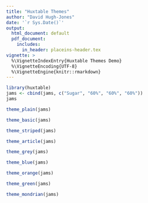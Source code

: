 ```yaml
---
title: "Huxtable Themes"
author: "David Hugh-Jones"
date: '`r Sys.Date()`'
output:
  html_document: default
  pdf_document:
    includes:
      in_header: placeins-header.tex
vignette: >
  %\VignetteIndexEntry{Huxtable Themes Demo}   
  %\VignetteEncoding{UTF-8}
  %\VignetteEngine{knitr::rmarkdown}   
---
```


```r
library(huxtable)
jams <- cbind(jams, c("Sugar", "60%", "60%", "60%"))
jams
```


```r
theme_plain(jams)
```


```r
theme_basic(jams)
```


```r
theme_striped(jams)
```


```r
theme_article(jams)
```


```r
theme_grey(jams)
```


```r
theme_blue(jams)
```


```r
theme_orange(jams)
```



```r
theme_green(jams)
```


```r
theme_mondrian(jams)
```


